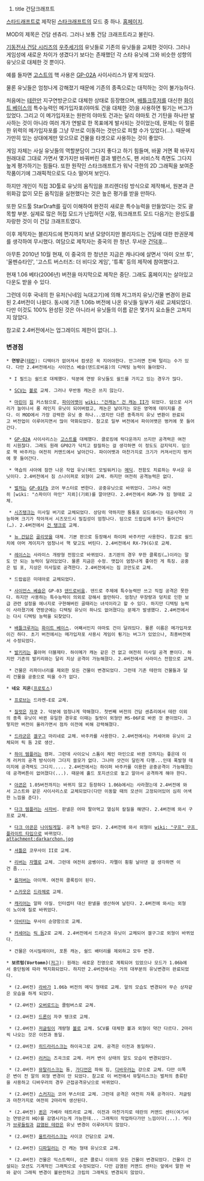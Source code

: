 #title 건담크래프트
{{{#!html
<object width="425" height="355"><param name="movie" value="http://www.youtube.com/v/_mA4GAkA6jE&hl=ko"></param><param name="wmode" value="transparent"></param><embed src="http://www.youtube.com/v/_mA4GAkA6jE&hl=ko" type="application/x-shockwave-flash" wmode="transparent" width="425" height="355"></embed></object>
}}}

[[스타드래프트]]로 제작된 [[스타크래프트]]의 모드 중 하나. [http://www.genesoul.net/gundamcentury/index.html 홈페이지].

MOD의 제목은 건담 센츄리. 그러나 보통 건담 크래프트라고 불린다.

[[기동전사 건담 시리즈]]의 [[우주세기]]의 유닛들로 기존의 유닛들을 교체한 것이다. 그러나 게임성에 새로운 차이가 생겼다기 보다는 존재했던 각 스타 유닛에 그와 비슷한 성향의 유닛으로 대체한 것 뿐이다.

예를 들자면 [[고스트]]의 핵 사용은 [[GP-02A]] 사이사리스가 맡게 되었다.

물론 유닛들은 엄청나게 강해졌기 때문에 기존의 종족으로는 대적하는 것이 불가능하다.

처음에는 [[테란]]만 지구연방군으로 대체한 상태로 등장했으며, [[배틀크루저]]를 대신한 [[화이트 베이스]]의 특수능력인 메가입자포(야마토 건을 대체한 것)을 사용하면 튕기는 버그가 있었다. 그리고 이 메가입자포는 원판의 야마토 건과는 달리 야마토 건 기탄을 하나만 발사하는 것이 아니라 여러 개가 연발로 한 목표에게 발사되는 것이었는데, 문제는 이 절륜한 위력의 메가입자포를 그냥 무브로 이동하는 것만으로 피할 수가 있었다(…). 때문에 가만히 있는 상대에게만 맞으므로 건물을 타겟으로 사용하는 것이 좋았다.

게임 자체는 사실 유닛들의 역할분담이 그다지 좋다고 하기 힘들며, 바꿀 거면 확 바꾸지 원래대로 그대로 가면서 몇가지만 바꿔버린 결과 밸런스도, 팬 서비스적 측면도 그다지 높게 평가하기는 힘들다. 또한 원작인 스타크래프트가 워낙 극한의 2D 그래픽을 보여준 작품이기에 그래픽적으로도 다소 떨어져 보인다.

하지만 개인이 직접 3D툴로 유닛의 움직임을 프리렌더링 방식으로 제작해서, 원본과 큰 위화감 없이 모든 움직임을 실현했다는 것은 높은 평가를 받을 만하다.

또한 모드툴 StarDraft를 깊이 이해하여 완전히 새로운 특수능력을 만들었다는 것도 괄목할 부분. 실제로 많은 허접 모드가 난립하던 시절, 워크래프트 모드 다음가는 완성도를 자랑한 것이 이 건담 크래프트였다.

이후 제작자는 블리자드에 편지까지 보낸 모양이지만 블리자드는 건담에 대한 판권문제를 생각하여 무시했다. 여담으로 제작자는 중국의 한 청년. 무서운 [[건덕후]]...

아무튼 2010년 10월 현재, 이 중국의 한 청년은 지금은 캐나다에 살면서 '아미 오브 투', '울펜슈타인', '고스트 버스터즈: 더 비디오 게임', '튜록' 등의 제작에 참여했다고. 

현재 1.06 베타(2006년) 버전을 마지막으로 제작은 중단. 그래도 홈페이지는 살아있고 다운도 받을 수 있다.

그런데 이후 국내의 한 유저(닉네임 늑대고기)에 의해 저그까지 유닛/건물 변경이 완료된 2.4버전이 나왔다. 동시에 기존 1.06b 버전에 나온 유닛들 일부가 새로 교체되었다. 다만 이것도 100% 완성된 것은 아니라서 유닛들의 이름 같은 몇가지 요소들은 고쳐지지 않았다.

참고로 2.4버전에서는 업그레이드 제한이 없다(...).

=== 변경점 ===

 * '''연방군'''([[테란]]): 디텍터가 없어져서 컴샛은 꼭 지어야한다. 안그러면 진짜 털리는 수가 있다. 다만 2.4버전에서는 사이언스 베슬(덴드로비움)의 디텍팅 능력이 돌아왔다.

  * I 필드는 쉴드로 대체했다. 덕분에 연방 유닛들도 쉴드를 가지고 있는 경우가 많다.

  * [[SCV]]는 [[볼]]로 교체. 그러나 무반동 캐논은 쓰지 않는다.

  * [[마린]]이 [[짐]] 커스텀으로, [[파이어뱃]]이 [[wiki: "건캐논" 건 캐논 II]]가 되었다. 덤으로 사거리가 늘어나서 롱 레인지 유닛이 되어버렸고, 캐논은 날아가는 모든 영역에 데미지를 준다. 이 MOD에서 가장 강력한 유닛 중 하나...였지만 다른 종족까지 유닛 변환이 완료되고 버전업이 이루어지면서 많이 약화되었다. 참고로 일부 버전에서 파이어뱃은 벙커에 못 들어간다.

  * [[GP-02A]] 사이사리스는 [[고스트]]를 대체했다. 클로킹에 락다운까지 쓰지만 공격력은 여전히 시원찮다. 그래도 원래 GP02가 닥치고 칼질하는 걸 생각하면 이 정도도 감지덕지. 덤으로 핵 바주카는 여전히 커맨드에서 날아간다. 파이어뱃과 마찬가지로 크기가 커져서인지 벙커에 못 들어간다.

  * 역습의 샤아에 잠깐 나온 작업 유닛(메드 모빌워커)는 [[메딕]]. 전함도 치료하는 무서운 유닛이다. 2.4버전에서 짐 스나이퍼로 외형이 교체. 하지만 여전히 공격능력은 없다.

  * [[벌처]]는 [[GP-01]]Fb 코어 부스터로 변한다. 공중유닛으로 바뀌었다. 그러나 여전히 [wiki: "스파이더 마인" 지뢰](기뢰)를 깔아댄다. 2.4버전에서 RGM-79 짐 형태로 교체.

  * [[시즈탱크]]는 미사일 버기로 교체되었다. 상당히 약하지만 퉁퉁포 모드에서는 대공사격이 가능하며 크기가 작아져서 시즈모드시 밀집성이 엄청나다. 덤으로 드랍십에 8기가 들어간다(…). 2.4버전에서 [[건 탱크]]로 교체.

  * [[뉴 건담]]은 [[골리앗]]을 대체. 기본 판으로 등장해서 하이퍼 바주카만 사용한다. 참고로 쉴드치에 아머 게이지가 엄청나서 핵 맞고도 버틴다. 2.4버전에서 RX-79(G)로 교체.

  * [[레이스]]는 사라미스 개량형 전함으로 바뀌었다. 초기판의 경우 무한 클록킹(…)이라는 말도 안 되는 능력이 달려있었다. 물론 지금은 수정. 맷집이 엄청나게 좋아진 게 특징. 공중은 빔 포, 지상은 미사일로 공격한다. 2.4버전에서는 짐 코만도로 교체.

  * 드랍쉽은 미데아로 교체되었다.

  * [[사이언스 베슬]]은 GP-03 [[덴드로비움]]. 덴드로 주제에 특수능력만 쓰고 직접 공격은 못한다. 하지만 사용하는 특수능력이 의외로 강해서 쓸만하다. 엄청난 무장량과 덩치로 인한 보급 관련 설정을 에너지로 구현해버린 골때리는 녀석이라고 할 수 있다. 하지만 디텍팅 능력이 사라졌기에 연방군에는 디텍팅 유닛이 하나도 없어졌다는 문제가 발생했다. 2.4버전에서는 다시 디텍팅 능력을 되찾았다.

  * [[배틀크루저]]는 [[화이트 베이스]]. 어째서인지 야마토 건이 달려있다. 물론 이름은 메가입자포이긴 하다. 초기 버전에서는 메가입자포 사용시 게임이 튕기는 버그가 있었으나, 최종버전에서 수정되었다.

  * [[발키리]]는 풀아머 더블제타. 하이메가 캐논 같은 건 없고 여전히 미사일 공격 뿐이다. 하지만 기존의 발키리와는 달리 지상 공격이 가능해졌다. 2.4버전에서 사라미스 전함으로 교체.

  * 건물은 리파이너리를 제외한 모든 건물이 변경되었다. 그런데 기존 테란의 건물들과 달리 건물을 공중으로 띄울 수가 없다.

 * '''네오 지온'''([[프로토스]])

  * [[프로브]]는 드라켄-E로 교체.

  * [[질럿]]은 [[자쿠]] 2. 덕분에 엄청나게 약해졌다. 첫번째 버전의 건담 센츄리에서 테란 이외의 종족 유닛이 바뀐 유일한 경우로 이때는 질럿이 외형만 MS-06F로 바뀐 것 뿐이었다. 그렇지만 버전이 올라가면서 점차 이전에 비해 강력해졌다.

  * [[드라군]]은 [[겔구그]] 마리네로 교체. 바주카를 사용한다. 2.4버전에서는 커세어와 유닛이 교체되어 릭 돔 2로 생산.

  * [[하이 템플러]]는 캠퍼. 그런데 사이오닉 스톰이 체인 마인으로 바뀐 것까지는 좋은데 이게 러커의 공격 방식이라 그다지 쓸모가 없다. 그나마 샷건이 달린게 다행...인데 폭발형 데미지에 공격력도 그다지..... 2.4버전에서는 하이퍼 바주카를 이용한 공중공격이 가능해졌는데 공격버튼이 없어졌다(...). 때문에 홀드 포지션으로 놓고 알아서 공격하게 해야 한다.

  * [[아콘]]은 1.05버전까지는 바뀌지 않고 등장하다 1.06b에서는 사라졌는데 2.4버전에 와서 고스트와 같은 사이사리스로 교체되었다(다만 이동할 때의 모션이 고정되어있어 심히 어색한 느낌을 준다).

  * [[다크 템플러]]는 [[사자비]]. 판넬은 어따 팔아먹고 열심히 칼질을 해댄다. 2.4버전에 와서 구프로 교체.

  * [[다크 아콘]]은 [[나이팅게일]]. 공격 능력은 없다. 2.4버전에 와서 외형이 [[wiki: "구프" 구프 플라이트 타입]]으로 바뀌었다.
 attachment:darkarchon.jpg

  * [[셔틀]]은 코무사이 II로 교체.

  * [[리버]]는 [[자멜]]로 교체. 그런데 여전히 굼벵이다. 자멜이 휭휭 날아댄 걸 생각하면 이건 좀.....

  * [[옵저버]]는 아이잭. 여전히 클록킹이 된다.

  * [[스카웃]]은 [[드라체]]로 교체.

  * [[캐리어]]는 알파 아질. 인터셉터 대신 판넬을 생산하여 날린다. 2.4버전에 와서는 외형이 노이에 질로 바뀌었다.

  * [[아비터]]는 무사이 순양함으로 교체.

  * [[커세어]]는 [[릭 돔]]2로 교체. 2.4버전에서 드라군과 유닛이 교체되어 겔구그로 외형이 바뀌었다.

  * 건물은 어시밀레이터, 포톤 캐논, 쉴드 배터리를 제외하고 모두 변경.

 * '''보르텀(Vortomn)'''([[저그]]): 원래는 새로운 진영으로 계획되어 있었으나 모드가 1.06b에서 중단됨에 따라 백지화되었다. 하지만 2.4버전에서는 거의 대부분의 유닛변경이 완료되었다.

  * (2.4버전) [[라바]]가 1.06b 버전의 메딕 형태로 교체. 알의 모습도 변경되어 무슨 상자같은 모습을 하게 되었다.

  * (2.4버전) [[오버로드]]는 콜럼버스로 교체.

  * (2.4버전) [[드론]]이 자쿠 탱크로 교체.

  * (2.4버전) [[저글링]]이 개량형 [[볼]]로 교체. SCV를 대체한 볼과 외형이 약간 다르다. 2마리씩 나오는 것은 이전과 동일.

  * (2.4버전) [[히드라리스크]]는 하이곡그로 교체. 공격은 이전과 동일하다.

  * (2.4버전) [[러커]]는 즈곡크로 교체. 러커 변이 상태의 알도 모습이 변경되었다.

  * (2.4버전) [[뮤탈리스크]]는 돔, [[가디언]]은 파워 짐, [[디바우러]]는 걍으로 교체. 다만 이쪽은 변이 전 알의 외형 변경이 안 되었다. 참고로 이 버전에서 뮤탈리스크는 벌처의 총류탄을 사용하고 디바우러의 경우 근접공격유닛으로 바뀌었다.

  * (2.4버전) [[스커지]]는 코어 부스터로 교체. 그런데 공격은 여전히 자폭 공격이다. 저글링과 마찬가지로 여전히 2마리씩 생산된다.

  * (2.4버전) [[퀸]]은 가베라 테트라로 교체. 이전과 마찬가지로 테란의 커맨드 센터(여기서는 연방군의 HQ)를 감염시키는게 가능한데... 그래픽이 작업하다가만 느낌이다(...). 게다가 [[브루들링]]과 [[감염된 테란]]은 유닛 변경이 이루어지지 않았다.

  * (2.4버전) [[울트라리스크]]는 사이코 건담으로 교체.

  * (2.4버전) [[디파일러]]는 건 캐논 형태 유닛으로 교체.

  * (2.4버전) 건물은 익스트랙터, 성큰 콜로니 이외의 모든 건물이 변경되었다. 건물이 건설되는 모션도 기계적인 그래픽으로 수정되었다. 다만 감염된 커맨드 센터는 앞에서 말한 바와 같이 그래픽 변경이 불완전하고 크립의 그래픽도 변경되지 않았다.
